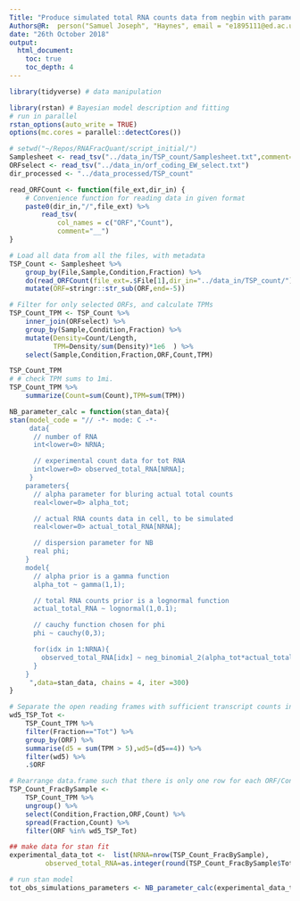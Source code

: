 ```yaml
---
Title: "Produce simulated total RNA counts data from negbin with parameters deduced from experiment"
Authors@R:  person("Samuel Joseph", "Haynes", email = "e1895111@ed.ac.uk", role = "cre")
date: "26th October 2018"
output:
  html_document:
    toc: true
    toc_depth: 4
---
```


```r
library(tidyverse) # data manipulation

library(rstan) # Bayesian model description and fitting
# run in parallel
rstan_options(auto_write = TRUE)
options(mc.cores = parallel::detectCores())
```



```r
# setwd("~/Repos/RNAFracQuant/script_initial/")
Samplesheet <- read_tsv("../data_in/TSP_count/Samplesheet.txt",comment="#")
ORFselect <- read_tsv("../data_in/orf_coding_EW_select.txt")
dir_processed <- "../data_processed/TSP_count"

read_ORFCount <- function(file_ext,dir_in) {
    # Convenience function for reading data in given format
    paste0(dir_in,"/",file_ext) %>% 
        read_tsv(
            col_names = c("ORF","Count"),
            comment="__")
}

# Load all data from all the files, with metadata
TSP_Count <- Samplesheet %>%
    group_by(File,Sample,Condition,Fraction) %>%
    do(read_ORFCount(file_ext=.$File[1],dir_in="../data_in/TSP_count/")) %>%
    mutate(ORF=stringr::str_sub(ORF,end=-5))

# Filter for only selected ORFs, and calculate TPMs
TSP_Count_TPM <- TSP_Count %>%
    inner_join(ORFselect) %>%
    group_by(Sample,Condition,Fraction) %>%
    mutate(Density=Count/Length, 
           TPM=Density/sum(Density)*1e6  ) %>%
    select(Sample,Condition,Fraction,ORF,Count,TPM)

TSP_Count_TPM
# # check TPM sums to 1mi.
TSP_Count_TPM %>%
    summarize(Count=sum(Count),TPM=sum(TPM))
```
```r
NB_parameter_calc = function(stan_data){
stan(model_code = "// -*- mode: C -*-
     data{
      // number of RNA
      int<lower=0> NRNA;

      // experimental count data for tot RNA
      int<lower=0> observed_total_RNA[NRNA];
     }
    parameters{
      // alpha parameter for bluring actual total counts 
      real<lower=0> alpha_tot;

      // actual RNA counts data in cell, to be simulated
      real<lower=0> actual_total_RNA[NRNA];

      // dispersion parameter for NB
      real phi;
    }
    model{
      // alpha prior is a gamma function
      alpha_tot ~ gamma(1,1);

      // total RNA counts prior is a lognormal function
      actual_total_RNA ~ lognormal(1,0.1);

      // cauchy function chosen for phi
      phi ~ cauchy(0,3);

      for(idx in 1:NRNA){
        observed_total_RNA[idx] ~ neg_binomial_2(alpha_tot*actual_total_RNA[idx],phi);
      }
    }
     ",data=stan_data, chains = 4, iter =300)
}
```

```r
# Separate the open reading frames with sufficient transcript counts in all four conditions, ignore poor data.
wd5_TSP_Tot <- 
    TSP_Count_TPM %>%
    filter(Fraction=="Tot") %>%
    group_by(ORF) %>%
    summarise(d5 = sum(TPM > 5),wd5=(d5==4)) %>%
    filter(wd5) %>%
    .$ORF

# Rearrange data.frame such that there is only one row for each ORF/Condition pair, instead of three (one for each p100, sup and tot count), by introducing three columns, p100, sup and tot. Then filter the poor quality data calculated above.
TSP_Count_FracBySample <- 
    TSP_Count_TPM %>%
    ungroup() %>%
    select(Condition,Fraction,ORF,Count) %>%
    spread(Fraction,Count) %>%
    filter(ORF %in% wd5_TSP_Tot)

## make data for stan fit
experimental_data_tot <-  list(NRNA=nrow(TSP_Count_FracBySample),
         observed_total_RNA=as.integer(round(TSP_Count_FracBySample$Tot)))

# run stan model
tot_obs_simulations_parameters <- NB_parameter_calc(experimental_data_tot)
```
